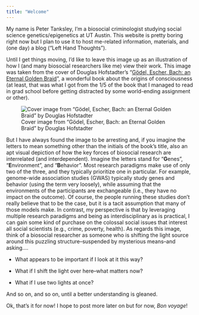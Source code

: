 ```yaml
---
title: "Welcome"
---
```


My name is Peter Tanksley, I'm a biosocial criminologist studying social science genetics/epigenetics at UT Austin. This website is pretty boring right now but I plan to use it to host me-related information, materials, and (one day) a blog ("Left Hand Thoughts").

Until I get things moving, I'd like to leave this image up as an illustration of how I (and many biosocial researchers like me) view their work. This image was taken from the cover of Douglas Hofstadter's "[Gödel, Escher, Bach: an Eternal Golden Braid](https://en.wikipedia.org/wiki/G%C3%B6del,_Escher,_Bach)", a wonderful book about the origins of consciousness (at least, that was what I got from the 1/5 of the book that I managed to read in grad school before getting distracted by some world-ending assignment or other).

![Cover image from "Gödel, Escher, Bach: an Eternal Golden Braid" by Douglas Hofstadter](geb_cover.png){fig-align="center"}

But I have always found the image to be arresting and, if you imagine the letters to mean something other than the initials of the book's title, also an apt visual depiction of how the key forces of biosocial research are interrelated (and interdependent). Imagine the letters stand for "**G**enes", "**E**nvironment", and "**B**ehavior". Most research paradigms make use of only two of the three, and they typically prioritize one in particular. For example, genome-wide association studies (GWAS) typically study genes and behavior (using the term very loosely), while assuming that the environments of the participants are exchangeable (i.e., they have no impact on the outcome). Of course, the people running these studies don't really believe that to be the case, but it is a tacit assumption that many of those models make. In contrast, my perspective is that by leveraging multiple research paradigms and being as interdisciplinary as is practical, I can gain some kind of purchase on the colossal social issues that interest all social scientists (e.g., crime, poverty, health). As regards this image, think of a biosocial researcher as someone who is shifting the light source around this puzzling structure--suspended by mysterious means--and asking....

-   What appears to be important if I look at it this way?

-   What if I shift the light over here--what matters now?

-   What if I use two lights at once?

And so on, and so on, until a better understanding is gleaned.

Ok, that's it for now! I hope to post more later on but for now, *Bon voyage*!
